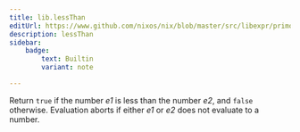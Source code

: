 ```yaml
---
title: lib.lessThan
editUrl: https://www.github.com/nixos/nix/blob/master/src/libexpr/primops.cc
description: lessThan
sidebar:
    badge: 
        text: Builtin
        variant: note

---
```



Return `true` if the number *e1* is less than the number *e2*, and
`false` otherwise. Evaluation aborts if either *e1* or *e2* does not
evaluate to a number.
